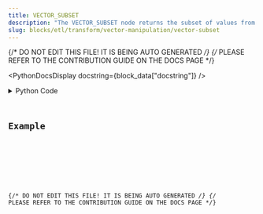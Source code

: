 ```yaml
---
title: VECTOR_SUBSET
description: "The VECTOR_SUBSET node returns the subset of values from requested indices"
slug: blocks/etl/transform/vector-manipulation/vector-subset
---
```


{/* DO NOT EDIT THIS FILE! IT IS BEING AUTO GENERATED */}
{/* PLEASE REFER TO THE CONTRIBUTION GUIDE ON THE DOCS PAGE */}


<PythonDocsDisplay docstring={block_data["docstring"]} />
<details>
<summary>Python Code</summary>



<Code code={pythonCode} lang="py" wrap theme="dracula" />

[Find this Flojoy Block on GitHub](https://github.com/flojoy-ai/blocks/blob/main/blocks/ETL/TRANSFORM/VECTOR_MANIPULATION/VECTOR_SUBSET/VECTOR_SUBSET.py)

</details>

## Example


<GetHelpWidget />


<AppDisplay app={app} blockName="VECTOR_SUBSET" client:visible />


<Example />

{/* DO NOT EDIT THIS FILE! IT IS BEING AUTO GENERATED */}
{/* PLEASE REFER TO THE CONTRIBUTION GUIDE ON THE DOCS PAGE */}
